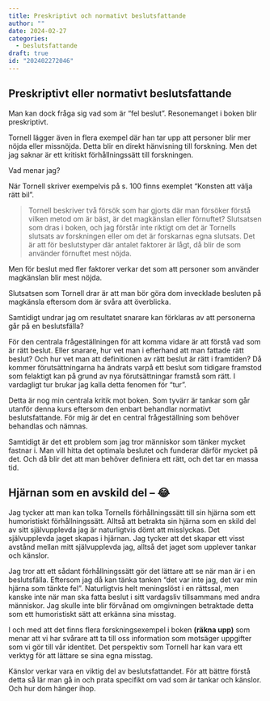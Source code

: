```yaml
---
title: Preskriptivt och normativt beslutsfattande
author: ""
date: 2024-02-27
categories:
  - beslutsfattande
draft: true
id: "202402272046"
---
```


## Preskriptivt eller normativt beslutsfattande

Man kan dock fråga sig vad som är "fel beslut". Resonemanget i boken blir preskriptivt.

Tornell lägger även in flera exempel där han tar upp att personer blir mer nöjda eller missnöjda. Detta blir en direkt hänvisning till forskning. Men det jag saknar är ett kritiskt förhållningssätt till forskningen.

Vad menar jag?

När Tornell skriver exempelvis på s. 100 finns exemplet "Konsten att välja rätt bil".

> Tornell beskriver två försök som har gjorts där man försöker förstå vilken metod om är bäst, är det magkänslan eller förnuftet? Slutsatsen som dras i boken, och jag förstår inte riktigt om det är Tornells slutsats av forskningen eller om det är forskarnas egna slutsats. Det är att för beslutstyper där antalet faktorer är lågt, då blir de som använder förnuftet mest nöjda.

Men för beslut med fler faktorer verkar det som att personer som använder magkänslan blir mest nöjda.

Slutsatsen som Tornell drar är att man bör göra dom invecklade besluten på magkänsla eftersom dom är svåra att överblicka.

Samtidigt undrar jag om resultatet snarare kan förklaras av att personerna går på en beslutsfälla?

För den centrala frågeställningen för att komma vidare är att förstå vad som är rätt beslut. Eller snarare, hur vet man i efterhand att man fattade rätt beslut? Och hur vet man att definitionen av rätt beslut är rätt i framtiden? Då kommer förutsättningarna ha ändrats varpå ett beslut som tidigare framstod som felaktigt kan på grund av nya förutsättningar framstå som rätt. I vardagligt tur brukar jag kalla detta fenomen för "tur".

Detta är nog min centrala kritik mot boken. Som tyvärr är tankar som går utanför denna kurs eftersom den enbart behandlar normativt beslutsfattande. För mig är det en central frågeställning som behöver behandlas och nämnas.

Samtidigt är det ett problem som jag tror människor som tänker mycket fastnar i. Man vill hitta det optimala beslutet och funderar därför mycket på det. Och då blir det att man behöver definiera ett rätt, och det tar en massa tid.

## Hjärnan som en avskild del – 😂

Jag tycker att man kan tolka Tornells förhållningssätt till sin hjärna som ett humoristiskt förhållningssätt. Alltså att betrakta sin hjärna som en skild del av sitt självupplevda jag är naturligtvis dömt att misslyckas. Det självupplevda jaget skapas i hjärnan. Jag tycker att det skapar ett visst avstånd mellan mitt självupplevda jag, alltså det jaget som upplever tankar och känslor.

Jag tror att ett sådant förhållningssätt gör det lättare att se när man är i en beslutsfälla. Eftersom jag då kan tänka tanken "det var inte jag, det var min hjärna som tänkte fel". Naturligtvis helt meningslöst i en rättssal, men kanske inte när man ska fatta beslut i sitt vardagsliv tillsammans med andra människor. Jag skulle inte blir förvånad om omgivningen betraktade detta som ett humoristiskt sätt att erkänna sina misstag.

I och med att det finns flera forskningsexempel i boken **(räkna upp)** som menar att vi har svårare att ta till oss information som motsäger uppgifter som vi gör till vår identitet. Det perspektiv som Tornell har kan vara ett verktyg för att lättare se sina egna misstag.

Känslor verkar vara en viktig del av beslutsfattandet. För att bättre förstå detta så lär man gå in och prata specifikt om vad som är tankar och känslor. Och hur dom hänger ihop.